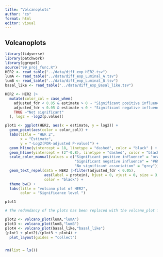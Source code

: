 ```yaml
---
title: "Volcanoplots"
author: "cs"
format: html
editor: visual
---
```


## Volcanoplots

```r
library(tidyverse)
library(patchwork)
library(ggrepel)
source("99_proj_func.R")
HER2 <- read_table("../data/diff_exp_HER2.tsv")
lumA <- read_table("../data/diff_exp_Luminal_A.tsv")
lumB <- read_table("../data/diff_exp_Luminal_B.tsv")
basal_like <- read_table("../data/diff_exp_Basal_like.tsv")
```

```r
HER2 <- HER2 |>
  mutate(color_col = case_when(
    adjusted_fdr < 0.05 & estimate > 0 ~ "Significant positive influence", 
    adjusted_fdr < 0.05 & estimate < 0 ~ "Significant negative influence",
    TRUE ~"Not significant"
  ), log2 = -log2(p.value))

plot1 <- ggplot(HER2, aes(x = estimate, y = log2)) +
  geom_point(aes(color = color_col)) +
  labs(title = "HER 2", 
       x = "Estimate", 
       y = "-Log2(FDR-adjusted P-value)") +
  geom_hline(yintercept = 18, linetype = "dashed", color = "black" ) +
  geom_hline(yintercept = (2^-0.8), linetype = "dashed", color = "black" ) +
  scale_color_manual(values = c("Significant positive influence" = "orange", 
                                "Significant negative influence" = "#69b3a2",
                                "No significant association" = "grey")) +
  geom_text_repel(data = HER2 |>filter(adjusted_fdr < 0.05),
                  aes(label = protein), hjust = 0, vjust = 0, size = 3, 
                  color = "black") +
  theme_bw() + 
  labs(title = "volcano plot of HER2",
       color = "Significance level ")

plot1

```

```r

# The redundancy of the plots has been replaced with the volcano_plot function from the "99_proj_func.R" file. 

plot2 <- volcano_plot(lumA,"lumA")
plot3 <- volcano_plot(lumB,"lumB")
plot4 <- volcano_plot(basal_like,"basal_like")
(plot1 + plot2)/(plot3 + plot4) +
  plot_layout(guides = "collect")



```

```r
rm(list = ls())
```
